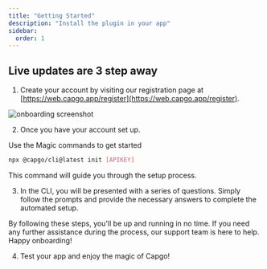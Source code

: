 ```yaml
---
title: "Getting Started"
description: "Install the plugin in your app"
sidebar:
  order: 1
---
```



<YouTube id="NzXXKoyhTIo" title="Walkthrough of Capgo in 15 min" />

## Live updates are 3 step away

1. Create your account by visiting our registration page at [https://web.capgo.app/register](https://web.capgo.app/register).

![onboarding screenshot](/onboard.webp "onboarding screenshot")

2. Once you have your account set up.

Use the Magic commands to get started

```bash
npx @capgo/cli@latest init [APIKEY]
```

This command will guide you through the setup process.

3. In the CLI, you will be presented with a series of questions. Simply follow the prompts and provide the necessary answers to complete the automated setup.

<Aside type="tip">
  By following these steps, you'll be up and running in no time. If you need any further assistance during the process, our support team is here to help. Happy onboarding!
</Aside>

4. Test your app and enjoy the magic of Capgo!

